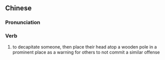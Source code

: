{{also|枭首}}
==Chinese==
{{zh-forms|s=枭首}}

===Pronunciation===
{{zh-pron
|m=xiāoshǒu
|c=hiu1 sau2
|cat=v
}}

===Verb===
{{zh-verb}}

# {{lb|zh|archaic}} to decapitate someone, then place their head atop a wooden pole in a prominent place as a warning for others to not commit a similar offense